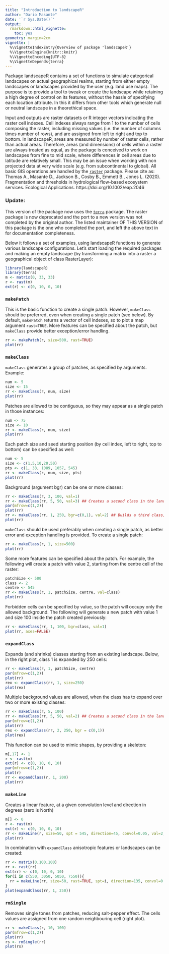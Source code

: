```yaml
---
title: "Introduction to landscapeR"
author: "Dario Masante"
date: '`r Sys.Date()`'
output:
  rmarkdown::html_vignette:
    toc: yes
geometry: margin=2cm
vignette: |
  %\VignetteIndexEntry{Overview of package 'landscapeR'}   
  %\VignetteEngine{knitr::knitr}   
  %\VignetteEncoding{UTF-8}
  %\VignetteDepends{terra}
---
```


Package landscapeR contains a set of functions to simulate categorical landscapes on actual geographical realms, starting from either empty landscapes or landscapes provided by the user (e.g. land use maps). The purpose is to provide a tool to tweak or create the landscape while retaining a high degree of control on its features, without the hassle of specifying each location attribute. In this it differs from other tools which generate null or neutral landscape in a theorethical space. 

Input and outputs are raster datasets or R integer vectors indicating the raster cell indexes. Cell indexes always range from 1 to the number of cells composing the raster, including missing values (i.e. the number of columns times number of rows), and are assigned from left to right and top to bottom. 
In landscapeR, areas are measured by number of raster cells, rather than actual areas. Therefore, areas (and dimensions) of cells within a raster are always treated as equal, as the package is conceived to work on landscapes from fine to mid scale, where differences in cell areas due to latitude are relatively small. This may be an issue when working with non projected data at very wide scale (e.g. from subcontinental to global). All basic GIS operations are handled by the [`raster`](https://cran.r-project.org/package=raster) package. Please cite as:
Thomas A., Masante D., Jackson B., Cosby B., Emmett B., Jones L. (2020). Fragmentation and thresholds in hydrological flow-based ecosystem services. Ecological Applications. https://doi.org/10.1002/eap.2046

### Update:
This version of the package now uses the [`terra`](https://cran.r-project.org/package=terra) package. The raster package is now deprecated and the port to a new version was not completed by the original author. The listed maintainer OF THIS VERSION of this package is the one who completed the port, and left the above text in for documentation completeness.

Below it follows a set of examples, using landscapeR functions to generate various landscape configurations. Let's start loading the required packages and making an empty landscape (by transforming a matrix into a raster a geographical object of class RasterLayer):

```r
library(landscapeR)
library(terra)
m <- matrix(0, 33, 33)
r <- rast(m)
ext(r) <- c(0, 10, 0, 10)
```

### `makePatch`
This is the basic function to create a single patch. However, `makeClass` should be preferred, even when creating a single patch (see below). By default, `makePatch` returns a vector of cell indexes, so to plot a map argument `rast=TRUE`. More features can be specified about the patch, but `makeClass` provide better exception/error handling.
```r
rr <- makePatch(r, size=500, rast=TRUE)
plot(rr)
```

### `makeClass`
`makeClass` generates a group of patches, as specified by arguments. Example:
```r
num <- 5
size <- 15
rr <- makeClass(r, num, size)
plot(rr)
```

Patches are allowed to be contiguous, so they may appear as a single patch in those instances:
```r
num <- 75
size <- 10
rr <- makeClass(r, num, size)
plot(rr)
```

Each patch size and seed starting position (by cell index, left to right, top to bottom) can be specified as well:
```r
num <- 5
size <- c(1,5,10,20,50)
pts <- c(1, 33, 1089, 1057, 545)
rr <- makeClass(r, num, size, pts)
plot(rr)
```

Background (argument bgr) can be one or more classes:
```r
rr <- makeClass(r, 3, 100, val=1) 
rr <- makeClass(rr, 5, 50, val=3) ## Creates a second class in the landscape with value 3
par(mfrow=c(1,2))
plot(rr)
rr <- makeClass(rr, 1, 250, bgr=c(0,1), val=2) ## Builds a third class, allowed on background and class 1.
plot(rr)
```

`makeClass` should be used preferably when creating a single patch, as better error and exception handling is provided. To create a single patch:
```r
rr <- makeClass(r, 1, size=500)
plot(rr)
```

Some more features can be specified about the patch. For example, the following will create a patch with value 2, starting from the centre cell of the raster:
```r
patchSize <- 500
class <- 2
centre <- 545
rr <- makeClass(r, 1, patchSize, centre, val=class)
plot(rr)
```

Forbidden cells can be specified by value, so the patch will occupy only the allowed background. The following will generate a new patch with value 1 and size 100 inside the patch created previously:
```r
rr <- makeClass(rr, 1, 100, bgr=class, val=1)
plot(rr, axes=FALSE)
```

### `expandClass`
Expands (and shrinks) classes starting from an existing landscape. Below, in the right plot, class 1 is expanded by 250 cells:
```r
rr <- makeClass(r, 1, patchSize, centre)
par(mfrow=c(1,2))
plot(rr)
rex <- expandClass(rr, 1, size=250)
plot(rex)
```

Multiple background values are allowed, when the class has to expand over two or more existing classes:
```r
rr <- makeClass(r, 5, 100)
rr <- makeClass(rr, 5, 50, val=2) ## Creates a second class in the landscape with value 2
par(mfrow=c(1,2))
plot(rr)
rex <- expandClass(rr, 2, 250, bgr = c(0,1))
plot(rex)
```

This function can be used to mimic shapes, by providing a skeleton:
```r
m[,17] <- 1
r <- rast(m)
ext(r) <- c(0, 10, 0, 10)
par(mfrow=c(1,2))
plot(r)
rr <- expandClass(r, 1, 200)
plot(rr)
```

### `makeLine`
Creates a linear feature, at a given convolution level and direction in degrees (zero is North)
```r
m[] <- 0
r <- rast(m)
ext(r) <- c(0, 10, 0, 10)
rr <- makeLine(r, size=50, spt = 545, direction=45, convol=0.05, val=2, rast=TRUE)
plot(rr)
```

In combination with `expandClass` anisotropic features or landscapes can be created:
```r
rr <- matrix(0,100,100)
rr <- rast(rr)
ext(rr) <- c(0, 10, 0, 10)
for(i in c(550, 3050, 5050, 7550)){
  rr = makeLine(rr, size=50, rast=TRUE, spt=i, direction=135, convol=0.25) 
}
plot(expandClass(rr, 1, 250))
```

### `rmSingle`
Removes single tones from patches, reducing salt-pepper effect. The cells values are assigned from one random neighbouring cell (right plot).
```r
rr <- makeClass(r, 10, 100)
par(mfrow=c(1,2))
plot(rr)
rs <- rmSingle(rr)
plot(rs)
```


